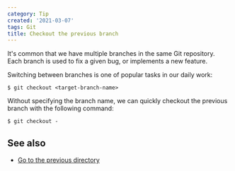 ```yaml
---
category: Tip
created: '2021-03-07'
tags: Git
title: Checkout the previous branch
---
```


It's common that we have multiple branches in the same Git repository. Each branch is used to fix a given bug, or implements a new feature.

Switching between branches is one of popular tasks in our daily work:

```shell
$ git checkout <target-branch-name>
```

Without specifying the branch name, we can quickly checkout the previous branch with the following command:

```shell
$ git checkout -
```

## See also

-   [Go to the previous directory](https://phuoc.ng/collection/tips/go-to-the-previous-directory)
